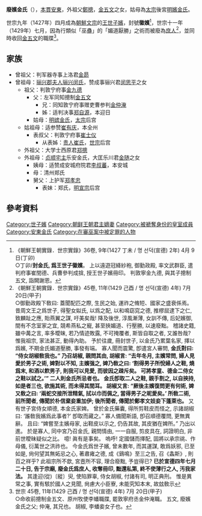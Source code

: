 '''廢嬪金氏'''（{{bd|1410年||1429年||catIdx=K}}），[[本貫|本貫]][[安東金氏|安東]]，外祖父[[鄭摠|鄭摠]]，[[金五文|金五文]]之女，姑母為[[朝鮮太宗|太宗]]後宮[[明嬪金氏|明嬪金氏]]。

世宗九年（1427年）四月成為[[朝鮮文宗|朝鮮文宗]]的[[王世子嬪|王世子嬪]]，封號'''徽嬪'''<ref>《朝鮮王朝實錄．世宗實錄》36卷, 9年(1427 丁未 / 명 선덕(宣德) 2年) 4月 9日(丁卯)<br>○丁卯/'''封金氏, 爲王世子徽嬪'''。 上以遠遊冠絳紗袍, 御勤政殿, 率文武群臣, 遣判府事崔閏德、兵曹參判成揜, 授王世子嬪冊印。 判敦寧金九德, 與其子摠制五文, 詣闕謝恩。</ref>，世宗十一年（1429年）七月，因為行類似「巫蠱」的「媚道厭勝」之術而被廢為[[庶人|庶人]]<ref>《朝鮮王朝實錄．世宗實錄》45卷, 11年(1429 己酉 / 명 선덕(宣德) 4年) 7月 20日(甲子)<br>○御勤政殿下敎曰:
蓋聞配匹之際, 生民之始, 運祚之脩短、國家之盛衰係焉。 昔周文王之爲世子, 得聖女姒氏, 以爲之配, 以和鳴窈窕之德, 推樛屈逮下之仁, 致麟趾之應, 貽燕翼之謀, 吁美矣哉! 降及後世, 淳風漸薄, 女訓不傳, 后妃嬪御, 間有不念室家之宜, 競希燕私之寵, 甚至挾媚道、行壓勝, 以速廢黜。 稽諸史籍, 雖中冓之言, 率多曖昧, 若乃情迹敗露, 不可掩覆者, 斯皆自取之者, 又誰咎哉? 惟我祖宗, 家法甚正, 動得內助。 予於往歲, 冊封世子, 以金氏乃累葉名家, 擇以爲嬪, 不期金氏媚道壓勝, 事發有端。 寡人聞而震驚, 卽遣宮人審問, '''金氏對曰: “侍女胡椒敎我也。” 乃召胡椒, 親問其由, 胡椒言: “去年冬月, 主嬪常問, 婦人見愛於男子之術, 婢對以不知, 主嬪强之, 婢乃敎之曰: ‘割得男子所悅婦人之鞋, 燒爲末, 和酒以飮男子, 則我可以見愛, 而彼因之疎斥矣。 可將孝童、德金二侍女之鞋以試之。’” 二人則金氏所忌者也。 金氏卽取二人之鞋, 親手割之, 以自挾持, 如是者三也, 欲施其術, 而未得其間耳。 胡椒又言: “厥後主嬪復問更有何術, 婢又敎之曰: ‘兩蛇交接所泄精氣, 拭以巾而佩之, 當得男子之昵愛矣。’ 所敎二術, 前所聞者, 傳聞於朴信棄妾重加伊; 後所聞者, 傳聞於鄭孝文妓妾下蓬萊也。''' 又有世子宮侍女順德, 本金氏家婢。 曾於金氏藥囊, 得所剪鞋皮而怪之, 示諸胡椒曰: ‘誰敎我嬪爲此事者?’ 卽取而藏之。” 寡人備聞斯語, 卽召順德覆問, 更無異辭。 且曰: “婢嘗至主嬪母家, 出鞋皮以示之, 仍告其故, 其皮猶在婢所。” 乃出以進。 於是寡人, 同中宮乃召金氏, 親問情由, 一一自服, 剪皮具在, 詞證明白, 非前世曖昧疑似之比。 噫! 眞有是事矣。 嗚呼! 定國儲而擇配, 固將以承宗祧、作母儀, 衍萬世之洪祚也。 今金氏爲世子嬪, 曾未數年, 而其運謀, 敢爲妖邪, 已至如是, 尙何望其無妬忌之心, 著肅雍之德, 成《鷄鳴》至三之告, 召《螽斯》, 則百之祥乎? 此祖宗所不歆, 宮壼所不容, 理合廢黜, 予豈得已? '''已於宣德四年七月二十日, 告于宗廟, 廢金氏爲庶人, 收奪冊印, 黜還私第, 終不使薄行之人, 汚我家法。''' 其逢迎(從)〔縱〕臾, 使陷罪辜, 侍女胡椒, 付諸有司, 明正典刑。 惟是異常之事, 實有駭於國人之見聞, 尙慮大小臣寮, 未能究知本末, 故玆敎示</ref>，並同時收回[[金五文|金五文]]的職牒<ref>世宗 45卷, 11年(1429 己酉 / 명 선덕(宣德) 4年) 7月 20日(甲子)<br>○命收前摠制金五文、原州牧使李蟠職牒, 罷敦寧府丞金仲淹職。 五文, 廢嬪金氏之父; 仲淹, 其兄也。 胡椒, 李蟠妾女子也。</ref>。

==家族==
*曾祖父：判军器寺事上洛君[[金昴|金昴]]
*曾祖母：[[骊兴郡夫人|骊兴郡夫人]][[骊兴闵氏|骊兴闵氏]]，赞成事骊兴君[[闵思平|闵思平]]之女
**祖父：判敦宁府事[[金九德|金九德]]
***父：左军同知摠制[[金五文|金五文]]
****兄：同知敦宁府事赠吏曹参判[[金仲淹|金仲淹]]
****姊：适判决事[[郑自源|郑自源]]，本迎日
***姑母：[[明嫔金氏|明嫔金氏]]，[[太宗|太宗]]后宫
**姑祖母：适参赞[[崔有庆|崔有庆]]，本全州
***表叔父：判敦宁府事[[崔士仪|崔士仪]]
****从表姊：[[贵人崔氏|贵人崔氏]]，[[世宗|世宗]]后宫
**外祖父：大学士西原君[[郑摠|郑摠]]
**外祖母：[[贞顺宅主|贞顺宅主]]乐安金氏，大匡乐川君[[金随|金随]]之女
***姨母：适赞成安城府院君[[李叔蕃|李叔蕃]]，本安城
***母：清州郑氏
***舅父：上护军[[郑孝忠|郑孝忠]]
****表妹：郑氏，[[明宣宗|明宣宗]]后宫
==參考資料==
{{reflist}}

{{李朝王后及大韓皇后}}
[[Category:世子嬪|Category:世子嬪]]
[[Category:朝鲜王朝君主嫡妻|Category:朝鲜王朝君主嫡妻]]
[[Category:被褫奪身份的皇室成員|Category:被褫奪身份的皇室成員]]
[[Category:安東金氏|Category:安東金氏]]
[[Category:在審巫案中被定罪的人物|Category:在審巫案中被定罪的人物]]